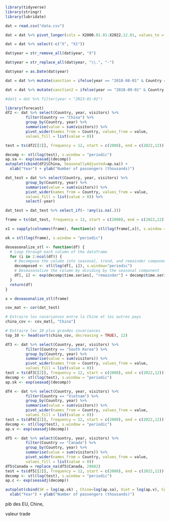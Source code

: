 ```r
library(tidyverse)
library(stringr)
library(lubridate)

dat = read.csv("data.csv")

dat = dat %>% pivot_longer(cols = X2000.01.01:X2022.12.01, values_to = "visitors", names_to = "year")

dat = dat %>% select(-c("X", "X1"))

dat$year = str_remove_all(dat$year, "X")

dat$year = str_replace_all(dat$year, "\\.", "-")

dat$year = as.Date(dat$year)

dat = dat %>% mutate(sanction = ifelse(year == "2018-08-01" & Country == "China", "1", "0"))

dat = dat %>% mutate(sanction2 = ifelse(year == "2018-09-01" & Country == "China", "1", "0"))

#dat1 = dat %>% filter(year < "2023-01-01")

```

```r
library(forecast)
df2 <- dat %>% select(Country, year, visitors) %>% 
         filter(Country == "China") %>% 
         group_by(Country, year) %>%
         summarise(value = sum(visitors)) %>%
         pivot_wider(names_from = Country, values_from = value, 
         values_fill = list(value = 0))

test = ts(df2[[2]], frequency = 12, start = c(2000), end = c(2022,12))

decomp <- stl(log(test), s.window = "periodic")
ap.sa <- exp(seasadj(decomp))
autoplot(cbind(df2$China, SeasonallyAdjusted=ap.sa)) +
  xlab("Year") + ylab("Number of passengers (thousands)")
```

```r
dat_test = dat %>% select(Country, year, visitors) %>% 
         group_by(Country, year) %>%
         summarise(value = sum(visitors)) %>%
         pivot_wider(names_from = Country, values_from = value, 
         values_fill = list(value = 0)) %>% 
         select(-year)

dat_test = dat_test %>% select_if(~ !any(is.na(.)))

frame = ts(dat_test, frequency = 12, start = c(2000), end = c(2022,12))

x1 = sapply(colnames(frame), function(x) stl(log(frame[,x]), s.window = "periodic"))

ok = stl(log(frame), s.window = "periodic")

deseasonalize_stl <- function(df) {
  # Loop through each column of the dataframe
  for (i in 2:ncol(df)) {
    # Decompose the column into seasonal, trend, and remainder components
    decomposed <- stl(log(df[, i]), s.window="periodic")
    # Deseasonalize the column by dividing by the seasonal component
    df[, i] <- exp(decomp$time.series[, "remainder"] + decomp$time.series[, "seasonal"])
  }
  return(df)
}

x = deseasonalize_stl(frame)
```

```r
cov_mat <- cor(dat_test)

# Extraire les covariances entre la Chine et les autres pays
china_cov <- cov_mat[, "China"]

# Extraire les 10 plus grandes covariances
top_10 <- head(sort(china_cov, decreasing = TRUE), 12)
```

```r
df3 <- dat %>% select(Country, year, visitors) %>% 
         filter(Country == "South Korea") %>% 
         group_by(Country, year) %>%
         summarise(value = sum(visitors)) %>%
         pivot_wider(names_from = Country, values_from = value, 
         values_fill = list(value = 0))
test = ts(df3[[2]], frequency = 12, start = c(2000), end = c(2022,12))
decomp <- stl(log(test), s.window = "periodic")
ap.sk <- exp(seasadj(decomp))

df4 <- dat %>% select(Country, year, visitors) %>% 
         filter(Country == "Vietnam") %>% 
         group_by(Country, year) %>%
         summarise(value = sum(visitors)) %>%
         pivot_wider(names_from = Country, values_from = value, 
         values_fill = list(value = 0))
test = ts(df4[[2]], frequency = 12, start = c(2000), end = c(2022,12))
decomp <- stl(log(test), s.window = "periodic")
ap.v <- exp(seasadj(decomp))

df5 <- dat %>% select(Country, year, visitors) %>% 
         filter(Country == "Canada") %>% 
         group_by(Country, year) %>%
         summarise(value = sum(visitors)) %>%
         pivot_wider(names_from = Country, values_from = value, 
         values_fill = list(value = 0))
df5$Canada = replace_na(df5$Canada, 29682)
test = ts(df5[[2]], frequency = 12, start = c(2000), end = c(2022,12))
decomp <- stl(log(test), s.window = "periodic")
ap.c <- exp(seasadj(decomp))

autoplot(cbind(SK = log(ap.sk) , Chine=log(ap.sa), Viet = log(ap.v), CA = log(ap.c))) +
  xlab("Year") + ylab("Number of passengers (thousands)")
```

pib des EU, Chine,

valeur trade
